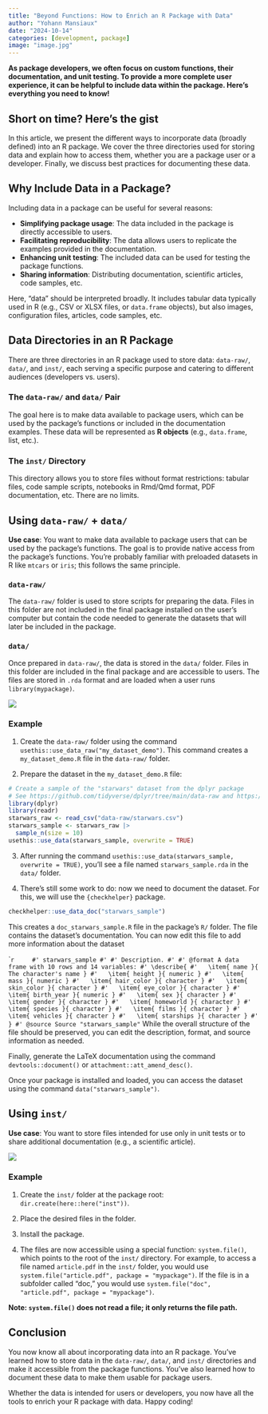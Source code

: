 ```yaml
---
title: "Beyond Functions: How to Enrich an R Package with Data"
author: "Yohann Mansiaux"
date: "2024-10-14"
categories: [development, package]
image: "image.jpg"
---
```


**As package developers, we often focus on custom functions, their documentation, and unit testing. To provide a more complete user experience, it can be helpful to include data within the package. Here’s everything you need to know!**

## Short on time? Here’s the gist

In this article, we present the different ways to incorporate data (broadly defined) into an R package. We cover the three directories used for storing data and explain how to access them, whether you are a package user or a developer. Finally, we discuss best practices for documenting these data.

## Why Include Data in a Package?

Including data in a package can be useful for several reasons:

- **Simplifying package usage**: The data included in the package is directly accessible to users.
- **Facilitating reproducibility**: The data allows users to replicate the examples provided in the documentation.
- **Enhancing unit testing**: The included data can be used for testing the package functions.
- **Sharing information**: Distributing documentation, scientific articles, code samples, etc.

Here, "data" should be interpreted broadly. It includes tabular data typically used in R (e.g., CSV or XLSX files, or `data.frame` objects), but also images, configuration files, articles, code samples, etc.

## Data Directories in an R Package

There are three directories in an R package used to store data: `data-raw/`, `data/`, and `inst/`, each serving a specific purpose and catering to different audiences (developers vs. users).

### The `data-raw/` and `data/` Pair

The goal here is to make data available to package users, which can be used by the package's functions or included in the documentation examples. These data will be represented as **R objects** (e.g., `data.frame`, list, etc.).

### The `inst/` Directory

This directory allows you to store files without format restrictions: tabular files, code sample scripts, notebooks in Rmd/Qmd format, PDF documentation, etc. There are no limits.

## Using `data-raw/` + `data/`

**Use case**: You want to make data available to package users that can be used by the package's functions. The goal is to provide native access from the package’s functions. You’re probably familiar with preloaded datasets in R like `mtcars` or `iris`; this follows the same principle.

### `data-raw/`

The `data-raw/` folder is used to store scripts for preparing the data. Files in this folder are not included in the final package installed on the user's computer but contain the code needed to generate the datasets that will later be included in the package.

### `data/`

Once prepared in `data-raw/`, the data is stored in the `data/` folder. Files in this folder are included in the final package and are accessible to users. The files are stored in `.rda` format and are loaded when a user runs `library(mypackage)`.

![](img/1-dataraw_data_en.png)

### Example

1. Create the `data-raw/` folder using the command `usethis::use_data_raw("my_dataset_demo")`. This command creates a `my_dataset_demo.R` file in the `data-raw/` folder.

2. Prepare the dataset in the `my_dataset_demo.R` file:

```r
# Create a sample of the "starwars" dataset from the dplyr package
# See https://github.com/tidyverse/dplyr/tree/main/data-raw and https://github.com/tidyverse/dplyr/tree/main/data
library(dplyr)
library(readr)
starwars_raw <- read_csv("data-raw/starwars.csv")
starwars_sample <- starwars_raw |>
  sample_n(size = 10)
usethis::use_data(starwars_sample, overwrite = TRUE)
```

3. After running the command `usethis::use_data(starwars_sample, overwrite = TRUE)`, you’ll see a file named `starwars_sample.rda` in the `data/` folder.

4. There's still some work to do: now we need to document the dataset. For this, we will use the `{checkhelper}` package.

```r
checkhelper::use_data_doc("starwars_sample")
```

This creates a `doc_starwars_sample.R` file in the package's `R/` folder. The file contains the dataset's documentation. You can now edit this file to add more information about the dataset

```r	
#' starwars_sample
#'
#' Description.
#'
#' @format A data frame with 10 rows and 14 variables:
#' \describe{
#'   \item{ name }{ The character's name }
#'   \item{ height }{ numeric }
#'   \item{ mass }{ numeric }
#'   \item{ hair_color }{ character }
#'   \item{ skin_color }{ character }
#'   \item{ eye_color }{ character }
#'   \item{ birth_year }{ numeric }
#'   \item{ sex }{ character }
#'   \item{ gender }{ character }
#'   \item{ homeworld }{ character }
#'   \item{ species }{ character }
#'   \item{ films }{ character }
#'   \item{ vehicles }{ character }
#'   \item{ starships }{ character }
#' }
#' @source Source
"starwars_sample"
``
While the overall structure of the file should be preserved, you can edit the description, format, and source information as needed.

Finally, generate the LaTeX documentation using the command `devtools::document()` or `attachment::att_amend_desc()`.

Once your package is installed and loaded, you can access the dataset using the command `data("starwars_sample")`.

## Using `inst/`

**Use case**: You want to store files intended for use only in unit tests or to share additional documentation (e.g., a scientific article).

![](img/2-system.file_en.png)

### Example

1. Create the `inst/` folder at the package root: `dir.create(here::here("inst"))`.

2. Place the desired files in the folder.

3. Install the package.

4. The files are now accessible using a special function: `system.file()`, which points to the root of the `inst/` directory. For example, to access a file named `article.pdf` in the `inst/` folder, you would use `system.file("article.pdf", package = "mypackage")`. If the file is in a subfolder called "doc," you would use `system.file("doc", "article.pdf", package = "mypackage")`.

**Note: `system.file()` does not read a file; it only returns the file path.**

## Conclusion

You now know all about incorporating data into an R package. You’ve learned how to store data in the `data-raw/`, `data/`, and `inst/` directories and make it accessible from the package functions. You’ve also learned how to document these data to make them usable for package users.

Whether the data is intended for users or developers, you now have all the tools to enrich your R package with data. Happy coding!

